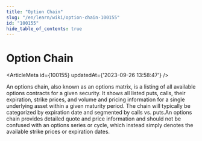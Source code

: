 ```yaml
---
title: "Option Chain"
slug: "/en/learn/wiki/option-chain-100155"
id: "100155"
hide_table_of_contents: true
---
```



# Option Chain

<ArticleMeta id={100155} updatedAt={'2023-09-26 13:58:47'} />
<div className='border-solid border-b border-t-0 my-4 border-[var(--ifm-color-gray-300)]' />

An options chain, also known as an options matrix, is a listing of all available options contracts for a given security. It shows all listed puts, calls, their expiration, strike prices, and volume and pricing information for a single underlying asset within a given maturity period. The chain will typically be categorized by expiration date and segmented by calls vs. puts.An options chain provides detailed quote and price information and should not be confused with an options series or cycle, which instead simply denotes the available strike prices or expiration dates.
